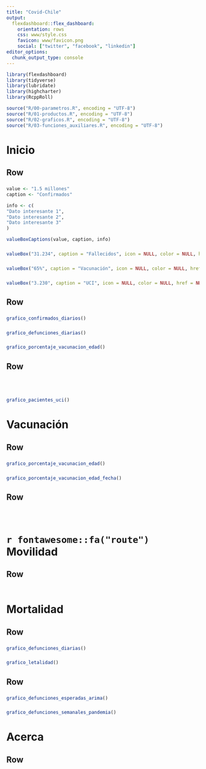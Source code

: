 ```yaml
---
title: "Covid-Chile"
output: 
  flexdashboard::flex_dashboard:
    orientation: rows
    css: www/style.css
    favicon: www/favicon.png    
    social: ["twitter", "facebook", "linkedin"]
editor_options: 
  chunk_output_type: console
---
```


```r
library(flexdashboard)
library(tidyverse)
library(lubridate)
library(highcharter)
library(RcppRoll)

source("R/00-parametros.R", encoding = "UTF-8")
source("R/01-productos.R", encoding = "UTF-8")
source("R/02-graficos.R", encoding = "UTF-8")
source("R/03-funciones_auxiliares.R", encoding = "UTF-8")
```

Inicio {data-icon="fa-tachometer-alt"}
=====================================  

Row {data-height=250}
-----------------------------------------------------------------------

### 

```r
value <- "1.5 millones"
caption <- "Confirmados"

info <- c(
"Dato interesante 1",
"Dato interesante 2",
"Dato interesante 3"
)

valueBoxCaptions(value, caption, info)

```

### 

```r
valueBox("31.234", caption = "Fallecidos", icon = NULL, color = NULL, href = NULL)
```

### 

```r
valueBox("65%", caption = "Vacunación", icon = NULL, color = NULL, href = NULL)
```

### 

```r
valueBox("3.230", caption = "UCI", icon = NULL, color = NULL, href = NULL)
```


Row 
-----------------------------------------------------------------------

### 

```r
grafico_confirmados_diarios()
```

### 

```r
grafico_defunciones_diarias()
```

### 

```r
grafico_porcentaje_vacunacion_edad()
```

Row 
-----------------------------------------------------------------------

### 

```r
```

### 

```r
```

### 

```r
grafico_pacientes_uci()
```


Vacunación {data-icon="fa-syringe"}
=====================================  

Row 
-----------------------------------------------------------------------

### 

```r
grafico_porcentaje_vacunacion_edad()
```

### 

```r
grafico_porcentaje_vacunacion_edad_fecha()
```

Row 
-----------------------------------------------------------------------

### 

```r
```

### 

```r
```

`r fontawesome::fa("route")` Movilidad
=====================================  

Row 
-----------------------------------------------------------------------

### 

```r
```


Mortalidad {data-icon="fa-skull"}
=====================================  

Row 
-----------------------------------------------------------------------

### 

```r
grafico_defunciones_diarias()
```

### 

```r
grafico_letalidad()
```

Row 
-----------------------------------------------------------------------

### 

```r
grafico_defunciones_esperadas_arima()
```

### 

```r
grafico_defunciones_semanales_pandemia()
```

Acerca {data-icon="fa-question-circle"}
=====================================  

Row {data-height=500}
-----------------------------------------------------------------------

### 

```r
```